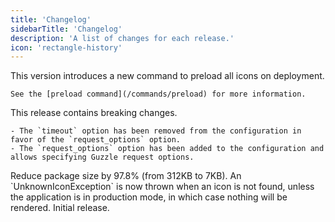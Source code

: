 ```yaml
---
title: 'Changelog'
sidebarTitle: 'Changelog'
description: 'A list of changes for each release.'
icon: 'rectangle-history'
---
```


<Update label="2024-11-22" description="v0.3.1">
    This version introduces a new command to preload all icons on deployment.

    See the [preload command](/commands/preload) for more information.
</Update>

<Update label="2024-11-20" description="v0.3.0">
    <Warning>This release contains breaking changes.</Warning>
    
    - The `timeout` option has been removed from the configuration in favor of the `request_options` option.
    - The `request_options` option has been added to the configuration and allows specifying Guzzle request options.
</Update>

<Update label="2024-11-19" description="v0.2.1">
    Reduce package size by 97.8% (from 312KB to 7KB).
</Update>

<Update label="2024-11-19" description="v0.2.0">
    An `UnknownIconException` is now thrown when an icon is not found, unless the application
    is in production mode, in which case nothing will be rendered.
</Update>

<Update label="2024-11-17" description="v0.1.0">
    Initial release.
</Update>